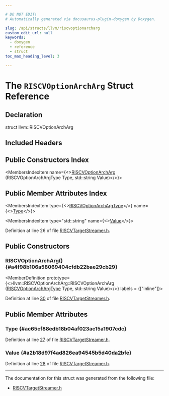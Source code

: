 ```yaml
---

# DO NOT EDIT!
# Automatically generated via docusaurus-plugin-doxygen by Doxygen.

slug: /api/structs/llvm/riscvoptionarcharg
custom_edit_url: null
keywords:
  - doxygen
  - reference
  - struct
toc_max_heading_level: 3

---
```





# The `RISCVOptionArchArg` Struct Reference

<DoxygenPage pluginConfig={pluginConfig}>



## Declaration

<CodeBlock>struct llvm::RISCVOptionArchArg</CodeBlock>

## Included Headers

<IncludesList>
<IncludesListItem
  filePath="Target/RISCV/MCTargetDesc/RISCVTargetStreamer.h"
  permalink="/docs/api/files/lib/lib/target/lib/target/riscv/lib/target/riscv/mctargetdesc/riscvtargetstreamer-h"
  isLocal="true" />
</IncludesList>

## Public Constructors Index

<MembersIndex>

<MembersIndexItem
  name={<><a href="#a4f98b106a58069404cfdb22bae29cb29">RISCVOptionArchArg</a> (RISCVOptionArchArgType Type, std::string Value)</>}>
</MembersIndexItem>

</MembersIndex>

## Public Member Attributes Index

<MembersIndex>

<MembersIndexItem
  type={<><a href="/docs/api/namespaces/llvm/#acac62489e87570298bb07b3cab74ff13">RISCVOptionArchArgType</a></>}
  name={<><a href="#ac65cf88edb18b04af023ac15a1907cdc">Type</a></>}>
</MembersIndexItem>

<MembersIndexItem
  type="std::string"
  name={<><a href="#a2b18d97f4ad826ea94545b5d40da2bfe">Value</a></>}>
</MembersIndexItem>

</MembersIndex>


Definition at line 26 of file <a href="/docs/api/files/lib/lib/target/lib/target/riscv/lib/target/riscv/mctargetdesc/riscvtargetstreamer-h">RISCVTargetStreamer.h</a>.

<SectionDefinition>

## Public Constructors

### RISCVOptionArchArg() {#a4f98b106a58069404cfdb22bae29cb29}

<MemberDefinition
  prototype={<>llvm::RISCVOptionArchArg::RISCVOptionArchArg (<a href="/docs/api/namespaces/llvm/#acac62489e87570298bb07b3cab74ff13">RISCVOptionArchArgType</a> Type, std::string Value)</>}
  labels = {["inline"]}>

Definition at line <a href="/docs/api/files/lib/lib/target/lib/target/riscv/lib/target/riscv/mctargetdesc/riscvtargetstreamer-h/#l00030">30</a> of file <a href="/docs/api/files/lib/lib/target/lib/target/riscv/lib/target/riscv/mctargetdesc/riscvtargetstreamer-h">RISCVTargetStreamer.h</a>.
</MemberDefinition>

</SectionDefinition>

<SectionDefinition>

## Public Member Attributes

### Type {#ac65cf88edb18b04af023ac15a1907cdc}

<MemberDefinition
  prototype="RISCVOptionArchArgType llvm::RISCVOptionArchArg::Type">

Definition at line <a href="/docs/api/files/lib/lib/target/lib/target/riscv/lib/target/riscv/mctargetdesc/riscvtargetstreamer-h/#l00027">27</a> of file <a href="/docs/api/files/lib/lib/target/lib/target/riscv/lib/target/riscv/mctargetdesc/riscvtargetstreamer-h">RISCVTargetStreamer.h</a>.
</MemberDefinition>

### Value {#a2b18d97f4ad826ea94545b5d40da2bfe}

<MemberDefinition
  prototype="std::string llvm::RISCVOptionArchArg::Value">

Definition at line <a href="/docs/api/files/lib/lib/target/lib/target/riscv/lib/target/riscv/mctargetdesc/riscvtargetstreamer-h/#l00028">28</a> of file <a href="/docs/api/files/lib/lib/target/lib/target/riscv/lib/target/riscv/mctargetdesc/riscvtargetstreamer-h">RISCVTargetStreamer.h</a>.
</MemberDefinition>

</SectionDefinition>

<hr/>

The documentation for this struct was generated from the following file:

<ul>
<li><a href="/docs/api/files/lib/lib/target/lib/target/riscv/lib/target/riscv/mctargetdesc/riscvtargetstreamer-h">RISCVTargetStreamer.h</a></li>
</ul>

</DoxygenPage>
